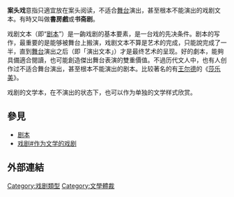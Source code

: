 '''案头戏'''意指只適宜放在案头阅读，不适合[[舞台|舞台]]演出，甚至根本不能演出的戏剧文本。有時又叫做'''書房戲'''或'''书斋剧'''。

戏剧文本（即“[[剧本|剧本]]”）是一齣戏剧的基本要素，是一台戏的先决条件。剧本的写作，最重要的是能够被舞台上搬演，戏剧文本不算是艺术的完成，只能說完成了一半，直到[[舞台|舞台]]演出之后（即「演出文本」）才是最终艺术的呈现。好的劇本，能夠具備適合閱讀，也可能創造傑出舞台表演的雙重價值。不過历代文人中，也有人创作过不适合舞台演出，甚至根本不能演出的剧本。比较著名的有[[王尔德|王尔德]]的《[[莎樂美_(歌劇)|莎乐美]]》。

戏剧的文学本，在不演出的状态下，也可以作为单独的文学样式欣赏。

==參見==
*[[剧本|剧本]]
*[[戏剧#作为文学的戏剧|戏剧#作为文学的戏剧]]

==外部連結==

{{Lit-stub}}

[[Category:戏剧類型|Category:戏剧類型]]
[[Category:文學體裁|Category:文學體裁]]
